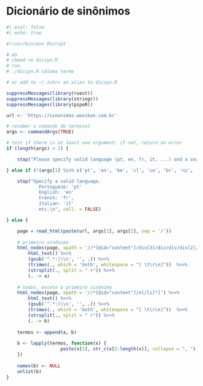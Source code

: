 
# Dicionário de sinônimos

```r
#| eval: false
#| echo: true

#!/usr/bin/env Rscript

# do
# chmod +x dicsyn.R
# run
# ./dicsyn.R idioma termo

# or add to ~/.zshrc an alias to dicsyn.R

suppressMessages(library(rvest))
suppressMessages(library(stringr))
suppressMessages(library(pipeR))

url <- 'https://sinonimos.woxikon.com.br'

# receber o comando do terminal
args <- commandArgs(TRUE)

# test if there is at least one argument: if not, return an error
if (length(args) < 2) {

    stop("Please specify valid language (pt, en, fr, it, ...) and a search term..\n", call. = FALSE)

} else if (!(args[1] %in% c('pt', 'en', 'be', 'cl', 'co', 'br', 'nz', 'uk', 'fr', 'it', 'sv'))) {

    stop("Specify a valid language.
            Portuguese: 'pt'
            English: 'en'
            French: 'fr',
            Italian: 'it'
            etc.\n", call. = FALSE)

} else {

    page = read_html(paste(url, args[1], args[2], sep = '/'))
    
    # primeiro sinônimo
    html_nodes(page, xpath = '//*[@id="content"]/div[3]/div/div/div[2]/div/div[3]/ol/li/div') %>>% 
        html_text() %>>% 
        (gsub('^.*:|\\n', '', .)) %>>% 
        (trimws(., which = 'both', whitespace = "[ \t\r\n]"))  %>>% 
        (strsplit(., split = " +")) %>>% 
        (. -> a)
    
    # todos, exceto o primeiro sinônimo
    html_nodes(page, xpath = '//*[@id="content"]/ol/li[*]') %>>% 
        html_text() %>>% 
        (gsub('^.*:|\\n', '', .)) %>>% 
        (trimws(., which = 'both', whitespace = "[ \t\r\n]"))  %>>% 
        (strsplit(., split = " +")) %>>% 
        (. -> b)
    
    termos <- append(a, b)
    
    b <- lapply(termos, function(x) { 
                    paste(x[1], str_c(x[2:length(x)], collapse = ", "), sep = ': ')
    }) 
    
    names(b) <- NULL
    unlist(b)
}
```

